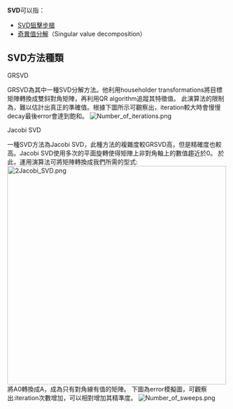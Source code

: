 '''SVD'''可以指：

*[[SVD狙擊步槍|SVD狙擊步槍]]
*[[奇異值分解|奇異值分解]]（Singular value decomposition）

{{disambig|cat=三字拉丁字母縮寫消歧義}}

== SVD方法種類 ==
; GRSVD
GRSVD為其中一種SVD分解方法。他利用householder transformations將目標矩陣轉換成雙斜對角矩陣，再利用QR algorithm追蹤其特徵值。
此演算法的限制為，難以估計出真正的準確值。根據下圖所示可觀察出，iteration較大時會慢慢decay最後error會達到飽和。
[[File:Number_of_iterations.png|thumb]]

; Jacobi SVD
一種SVD方法為Jacobi SVD，此種方法的複雜度較GRSVD高，但是精確度也較高。Jacobi SVD使用多次的平面旋轉使得矩陣上非對角軸上的數值趨近於0。
於此，運用演算法可將矩陣轉換成我們所需的型式:
[[File:2Jacobi_SVD.png|500px]]
將A0轉換成A，成為只有對角線有值的矩陣。
下圖為error模擬圖，可觀察出:iteration次數增加，可以相對增加其精準度。
[[File:Number_of_sweeps.png|thumb]]